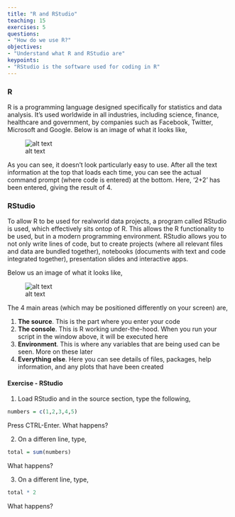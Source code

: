 ```yaml
---
title: "R and RStudio"
teaching: 15
exercises: 5
questions:
- "How do we use R?"
objectives:
- "Understand what R and RStudio are"
keypoints:
- "RStudio is the software used for coding in R"
---
```


### R

R is a programming language designed specifically for statistics and data analysis. It's used worldwide in all industries, including science, finance, 
healthcare and government, by companies such as Facebook, Twitter, Microsoft and Google. Below is an image of what it looks like,

![alt text](https://github.com/RobHarrand/life-sciences-spreadsheet-best-practice/blob/gh-pages/fig/01-r-screen-shot.png "R screen-shot")

As you can see, it doesn't look particularly easy to use. After all the text information at the top that loads each time, you can see the actual
command prompt (where code is entered) at the bottom. Here, '2+2' has been entered, giving the result of 4.

### RStudio

To allow R to be used for realworld data projects, a program called RStudio is used, which effectively sits ontop of R. This allows the R functionality
to be used, but in a modern programming environment. RStudio allows you to not only write lines of code, but to create projects (where all relevant 
files and data are bundled together), notebooks (documents with text and code integrated together), presentation slides and interactive apps.

Below us an image of what it looks like,

![alt text](https://github.com/RobHarrand/life-sciences-spreadsheet-best-practice/blob/gh-pages/fig/02-rstudio-screen-shot.png "RStudio screen-shot")

The 4 main areas (which may be positioned differently on your screen) are,

1. **The source**. This is the part where you enter your code
2. **The console**. This is R working under-the-hood. When you run your script in the window above, it will be executed here
3. **Environment**. This is where any variables that are being used can be seen. More on these later
4. **Everything else**. Here you can see details of files, packages, help information, and any plots that have been created

#### Exercise - RStudio

1. Load RStudio and in the source section, type the following,

```r
numbers = c(1,2,3,4,5)
```

Press CTRL-Enter. What happens?
  
2. On a differen line, type,

```r
total = sum(numbers)
```

What happens?

3. On a different line, type,

```r
total * 2
```

What happens?